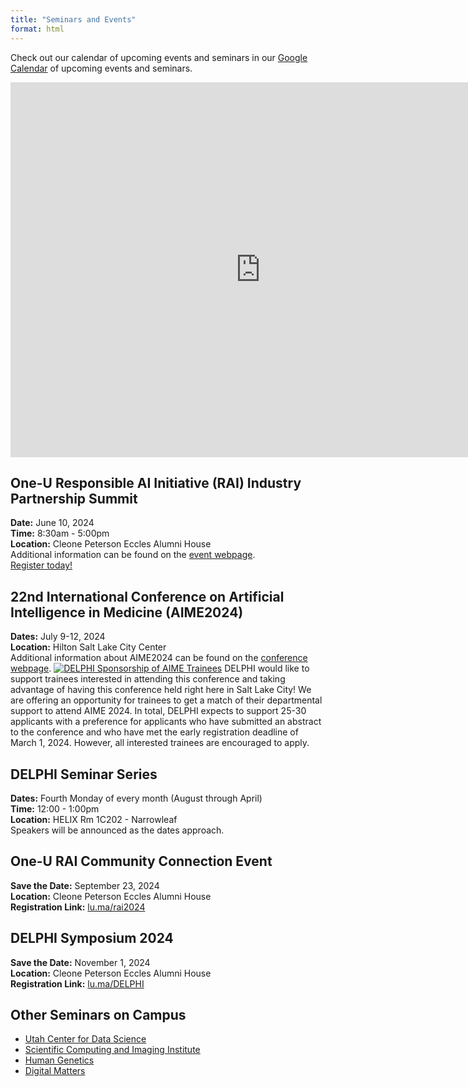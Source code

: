 ```yaml
---
title: "Seminars and Events"
format: html
---
```


Check out our calendar of upcoming events and seminars in our [Google Calendar](https://calendar.google.com/calendar/u/0?cid=Y2Y0ZDA4OThhMjJiMmQxOTY5NzU1ZDRiYmU3NzA2M2U4MGVhNDgxMGEyNGEyYTI0ZWQ4NDAwM2IyMjU0NGY1NEBncm91cC5jYWxlbmRhci5nb29nbGUuY29t) of upcoming events and seminars.

<iframe src="https://calendar.google.com/calendar/embed?src=cf4d0898a22b2d1969755d4bbe77063e80ea4810a24a2a24ed84003b22544f54%40group.calendar.google.com&amp;ctz=America%2FDenver" style="border: 0" width="800" height="600" frameborder="0" scrolling="no">
</iframe>

## One-U Responsible AI Initiative (RAI) Industry Partnership Summit
**Date:** June 10, 2024  
**Time:** 8:30am - 5:00pm  
**Location:** Cleone Peterson Eccles Alumni House  
Additional information can be found on the [event webpage](https://rai.utah.edu/events/industry-summit/){target="_blank"}.  
[Register today!](https://lu.ma/awa7tlku){target="_blank"}

## 22nd International Conference on Artificial Intelligence in Medicine (AIME2024)
**Dates:** July 9-12, 2024  
<!--**Time:** 9:30am - 3:30pm  -->
**Location:** Hilton Salt Lake City Center  
Additional information about AIME2024 can be found on the [conference webpage](https://aime24.aimedicine.info/){target="_blank"}. 
[![DELPHI Sponsorship of AIME Trainees](images/AIME_DELPHISponsorship.png)](http://bit.ly/aime-delphi){target="_blank"}
DELPHI would like to support trainees interested in attending this conference and taking advantage of having this conference held right here in Salt Lake City! We are offering an opportunity for trainees to get a match of their departmental support to attend AIME 2024. In total, DELPHI expects to support 25-30 applicants with a preference for applicants who have submitted an abstract to the conference and who have met the early registration deadline of March 1, 2024. However, all interested trainees are encouraged to apply.   

## DELPHI Seminar Series
**Dates:** Fourth Monday of every month (August through April)  
**Time:** 12:00 - 1:00pm  
**Location:** HELIX Rm 1C202 - Narrowleaf  
Speakers will be announced as the dates approach.  

## One-U RAI Community Connection Event
**Save the Date:** September 23, 2024  
**Location:** Cleone Peterson Eccles Alumni House  
**Registration Link:** [lu.ma/rai2024](https://lu.ma/rai2024){target="_blank"}

## DELPHI Symposium 2024
**Save the Date:** November 1, 2024  
**Location:** Cleone Peterson Eccles Alumni House  
**Registration Link:** [lu.ma/DELPHI](https://lu.ma/DELPHI){target="_blank"}


## Other Seminars on Campus
* [Utah Center for Data Science](https://datascience.utah.edu/seminar.html)  
* [Scientific Computing and Imaging Institute](https://www.sci.utah.edu/the-institute/events.html)
* [Human Genetics](https://www.genetics.utah.edu/events)
* [Digital Matters](https://digitalmatters.utah.edu/events/)
